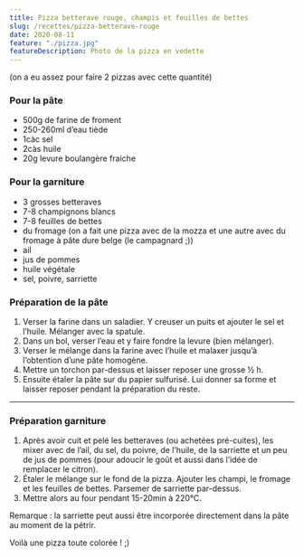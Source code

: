 ```yaml
---
title: Pizza betterave rouge, champis et feuilles de bettes
slug: /recettes/pizza-betterave-rouge
date: 2020-08-11
feature: "./pizza.jpg"
featureDescription: Photo de la pizza en vedette
---
```


<Ingredients>

(on a eu assez pour faire 2 pizzas avec cette quantité)

### Pour la pâte

- 500g de farine de froment
- 250-260ml d’eau tiède
- 1càc sel
- 2càs huile
- 20g levure boulangère fraiche

### Pour la garniture

- 3 grosses betteraves
- 7-8 champignons blancs
- 7-8 feuilles de bettes
- du fromage (on a fait une pizza avec de la mozza et une autre avec du fromage à pâte dure belge (le campagnard ;))
- ail
- jus de pommes
- huile végétale
- sel, poivre, sarriette

</Ingredients>


### Préparation de la pâte

1. Verser la farine dans un saladier. Y creuser un puits et ajouter le sel et l’huile. Mélanger avec la spatule.
2. Dans un bol, verser l’eau et y faire fondre la levure (bien mélanger).
3. Verser le mélange dans la farine avec l’huile et malaxer jusqu’à l’obtention d’une pâte homogène.
4. Mettre un torchon par-dessus et laisser reposer une grosse ½ h.
5. Ensuite étaler la pâte sur du papier sulfurisé. Lui donner sa forme et laisser reposer pendant la préparation du reste.

<hr/>

### Préparation garniture

1. Après avoir cuit et pelé les betteraves (ou achetées pré-cuites), les mixer
avec de l’ail, du sel, du poivre, de l’huile, de la sarriette et un peu
de jus de pommes (pour adoucir le goût et aussi dans l’idée de remplacer le citron).
2. Étaler le mélange sur le fond de la pizza. Ajouter les champi, le fromage et
les feuilles de bettes. Parsemer de sarriette par-dessus.
3. Mettre alors au four pendant 15-20min à 220°C.

Remarque : la sarriette peut aussi être incorporée directement dans la pâte au moment de la pétrir.

Voilà une pizza toute colorée ! ;)
